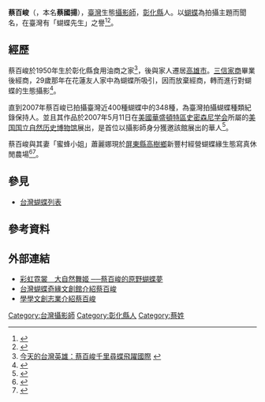 {{expand|time=2014-04-30}}
'''蔡百峻'''（{{bd|1950年||||}}，本名'''蔡國揚'''），[[臺灣|臺灣]]生態[[攝影師|攝影師]]，[[彰化縣|彰化縣]]人。以[[蝴蝶|蝴蝶]]為拍攝主題而聞名，在臺灣有「蝴蝶先生」之譽<ref>{{cite news|title=接見台灣蝴蝶先生　馬總統：盼蔡百峻能夠找更多的傳人|url=http://www.nownews.com/n/2011/10/21/471310|accessdate=2014-04-30|date=2011-10-21|archive-date=2014-05-02|archive-url=https://web.archive.org/web/20140502033305/http://www.nownews.com/n/2011/10/21/471310|dead-url=no}}</ref><ref>{{cite news|title=青斑蝶往返台日的秘密 總統請教「蝴蝶先生」蔡百峻|url=http://www.ettoday.net/news/20111021/2678.htm|accessdate=2014-04-30|archive-date=2014-05-02|archive-url=https://web.archive.org/web/20140502032904/http://www.ettoday.net/news/20111021/2678.htm|dead-url=no}}</ref>。

==經歷==
蔡百峻於1950年生於彰化縣食用油商之家<ref>[http://news.cts.com.tw/cna/society/200912/200912120362663.html 今天的台灣英雄：蔡百峻千里尋蝶飛躍國際] {{webarchive|url=https://web.archive.org/web/20140502003443/http://news.cts.com.tw/cna/society/200912/200912120362663.html |date=2014-05-02 }}</ref>，後與家人遷居[[高雄市|高雄市]]。[[高雄市私立三信高級家事商業職業學校|三信家商]]畢業後經商，29歲那年在花蓮友人家中為蝴蝶所吸引，因而放棄經商，轉而進行對蝴蝶的生態攝影<ref>{{Cite web |url=http://www.taiwanngo.tw/files/13-1000-478-1.php?Lang=zh-tw |title=蝴蝶大使蔡百峻-用鏡頭捕捉蝴蝶之美 |access-date=2014-04-30 |archive-url=https://web.archive.org/web/20140502002907/http://www.taiwanngo.tw/files/13-1000-478-1.php?Lang=zh-tw |archive-date=2014-05-02 |dead-url=yes }}</ref>。

直到2007年蔡百峻已拍攝臺灣近400種蝴蝶中的348種，為臺灣拍攝蝴蝶種類紀錄保持人。並且其作品於2007年5月11日在[[美國|美國]][[華盛頓特區|華盛頓特區]][[史密森尼学会|史密森尼学会]]所屬的[[美国国立自然历史博物馆|美国国立自然历史博物馆]]展出，是首位以攝影師身分獲邀該館展出的華人<ref>{{Cite web |url=http://www.appledaily.com.tw/appledaily/article/headline/20070502/3440783/ |title=台灣蝴蝶 登國際舞台 我攝影家作品獲美博物館青睞 華人之首 |accessdate=2014-04-30 |archive-date=2014-05-02 |archive-url=https://web.archive.org/web/20140502003235/http://www.appledaily.com.tw/appledaily/article/headline/20070502/3440783/ |dead-url=no }}</ref>。

蔡百峻與其妻「蜜蜂小姐」蕭麗娜現於[[屏東縣|屏東縣]][[高樹鄉|高樹鄉]]新豐村經營蝴蝶緣生態寫真休閒農場<ref>{{Cite web |url=http://www.merit-times.com.tw/NewsPage.aspx?Unid=83861 |title=拍攝340多種蝴蝶 全台第一人 與太太落腳高樹 成了蝴蝶最佳代言人 |accessdate=2014-04-30 |archive-date=2014-05-01 |archive-url=https://web.archive.org/web/20140501235730/http://www.merit-times.com.tw/NewsPage.aspx?Unid=83861 |dead-url=no }}</ref><ref>{{Cite web |url=http://www.inks.com.tw/html/front/bin/ptdetail.phtml?Part=kelly961218-1&Category=114116 |title=山野蝴蝶飛~生態攝影展12/12-12/23 |access-date=2014-04-30 |archive-url=https://web.archive.org/web/20140502032829/http://www.inks.com.tw/html/front/bin/ptdetail.phtml?Part=kelly961218-1&Category=114116 |archive-date=2014-05-02 |dead-url=yes }}</ref>。

==參見==
*[[台灣蝴蝶列表|台灣蝴蝶列表]]

==參考資料==
{{reflist}}

==外部連結==
*[http://www.taiwan-panorama.com/tw/show_issue.php?id=200619501094c.txt&table=0&h1=55Kw5aKD55Sf5oWL&h2=55Kw5aKD5L-d6IKy 彩虹霓裳　大自然舞姬 ──蔡百峻的原野蝴蝶夢] {{Wayback|url=http://www.taiwan-panorama.com/tw/show_issue.php?id=200619501094c.txt&table=0&h1=55Kw5aKD55Sf5oWL&h2=55Kw5aKD5L-d6IKy |date=20140502005921 }}
*[https://web.archive.org/web/20130107051630/http://www.mrbutterfly.com/introduction.htm 台灣蝴蝶奇緣文創館介紹蔡百峻]
*[https://web.archive.org/web/20140502032051/http://www.xuexue.tw/professor/who_introduction.asp?CTID=%7B0F1E3A04-535D-4F91-808F-B37B1EB1B3AE%7D 學學文創志業介紹蔡百峻]

[[Category:台灣攝影師|Category:台灣攝影師]]
[[Category:彰化縣人|Category:彰化縣人]]
[[Category:蔡姓|Category:蔡姓]]